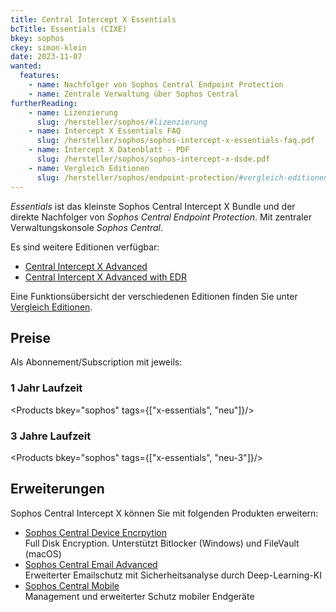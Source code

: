 ```yaml
---
title: Central Intercept X Essentials
bcTitle: Essentials (CIXE)
bkey: sophos
ckey: simon-klein
date: 2023-11-07
wanted:
  features:
    - name: Nachfolger von Sophos Central Endpoint Protection
    - name: Zentrale Verwaltung über Sophos Central
furtherReading:
    - name: Lizenzierung
      slug: /hersteller/sophos/#lizenzierung
    - name: Intercept X Essentials FAQ
      slug: /hersteller/sophos/sophos-intercept-x-essentials-faq.pdf
    - name: Intercept X Datenblatt - PDF
      slug: /hersteller/sophos/sophos-intercept-x-dsde.pdf
    - name: Vergleich Editionen
      slug: /hersteller/sophos/endpoint-protection/#vergleich-editionen
---
```



<Intro>

*Essentials* ist das kleinste Sophos Central Intercept X Bundle und der direkte Nachfolger von *Sophos Central Endpoint Protection*. Mit zentraler Verwaltungskonsole *Sophos Central*.

</Intro>

<TOC />

<ArrowList>

Es sind weitere Editionen verfügbar:

- [Central Intercept X Advanced](/hersteller/sophos/endpoint-protection/central-intercept-x-advanced/)
- [Central Intercept X Advanced with EDR](/hersteller/sophos/endpoint-protection/central-intercept-x-advanced-edr/)

</ArrowList>

Eine Funktionsübersicht der verschiedenen Editionen finden Sie unter [Vergleich Editionen](/hersteller/sophos/endpoint-protection/#vergleich-editionen).


## Preise

Als Abonnement/Subscription mit jeweils:

### 1 Jahr Laufzeit

<Products bkey="sophos" tags={["x-essentials", "neu"]}/>


### 3 Jahre Laufzeit

<Products bkey="sophos" tags={["x-essentials", "neu-3"]}/>


## Erweiterungen

<ArrowList>

Sophos Central Intercept X können Sie mit folgenden Produkten erweitern:

- [Sophos Central Device Encrpytion](/hersteller/sophos/central-device-encryption/) <br />
  Full Disk Encryption. Unterstützt Bitlocker (Windows) und FileVault (macOS)
- [Sophos Central Email Advanced](/hersteller/sophos/central-email/central-email-advanced/)  <br />
  Erweiterter Emailschutz mit Sicherheitsanalyse durch Deep-Learning-KI
- [Sophos Central Mobile](/hersteller/sophos/mobile/)  <br />
  Management und erweiterter Schutz mobiler Endgeräte

</ArrowList>

